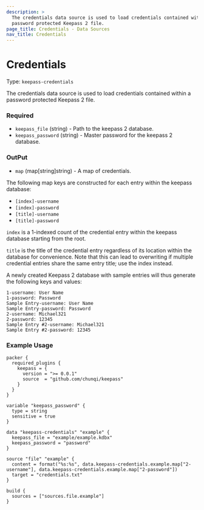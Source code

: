 ```yaml
---
description: >
  The credentials data source is used to load credentials contained within a
  password protected Keepass 2 file.
page_title: Credentials - Data Sources
nav_title: Credentials
---
```


# Credentials

Type: `keepass-credentials`

The credentials data source is used to load credentials contained within a
password protected Keepass 2 file.

### Required

- `keepass_file` (string) - Path to the keepass 2 database.
- `keepass_password` (string) - Master password for the keepass 2 database.

### OutPut

- `map` (map[string]string) - A map of credentials. 

The following map keys are constructed for each entry within the keepass
database:

* `[index]-username`
* `[index]-password`
* `[title]-username`
* `[title]-password`

`index` is a 1-indexed count of the credential entry within the keepass
database starting from the root.

`title` is the title of the credential entry regardless of its location
within the database for convenience. Note that this can lead to overwriting if
multiple credential entries share the same entry title; use the index instead.

A newly created Keepass 2 database with sample entries will thus generate the
following keys and values:

```
1-username: User Name
1-password: Password
Sample Entry-username: User Name
Sample Entry-password: Password
2-username: Michael321
2-password: 12345
Sample Entry #2-username: Michael321
Sample Entry #2-password: 12345
```

### Example Usage

```hcl
packer {
  required_plugins {
    keepass = {
      version = ">= 0.0.1"
      source  = "github.com/chunqi/keepass"
    }
  }
}

variable "keepass_password" {
  type = string
  sensitive = true
}

data "keepass-credentials" "example" {
  keepass_file = "example/example.kdbx"
  keepass_password = "password"
}

source "file" "example" {
  content = format("%s:%s", data.keepass-credentials.example.map["2-username"], data.keepass-credentials.example.map["2-password"])
  target = "credentials.txt"
}

build {
  sources = ["sources.file.example"]
}
```
